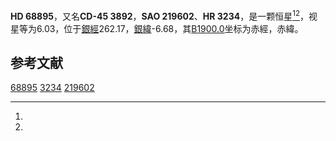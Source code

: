 {{Starbox begin
| name = HD 68895
}}
{{Starbox observe
| epoch = [[J2000.0|J2000.0]]
| constell = {{星座名待查}}<ref name=SIMBAD>{{cite web
 | url=http://simbad.u-strasbg.fr/simbad/sim-id?Ident=HR+3234
 | title=Pulsating variable Star
 | publisher=Centre de Données astronomiques de Strasbourg
 | work=SIMBAD
 | accessdate=2012-07-13
 | archive-date=2016-03-17
 | archive-url=https://web.archive.org/web/20160317131400/http://simbad.u-strasbg.fr/simbad/sim-id?Ident=HR+3234
 | dead-url=no
 }}</ref><ref name=DATA>{{cite web
 | url=http://vizier.u-strasbg.fr/viz-bin/VizieR-5?-out.add=.&-source=5050&-corr=PK=HR&-out.max=9999&HR=3234
 | title=VizieR Detailed Page
 | accessdate=2012-07-13
 | archive-date=2016-03-04
 | archive-url=https://web.archive.org/web/20160304222927/http://vizier.u-strasbg.fr/viz-bin/VizieR-5?-out.add=.&-source=5050&-corr=PK=HR&-out.max=9999&HR=3234
 | dead-url=no
 }}</ref>
| 星官 = 
| ra = {{RA|8|12|30.9}}<ref name=SIMBAD /><ref name=DATA />
| dec = {{DEC|-46|15|51}}<ref name=SIMBAD /><ref name=DATA />
| appmag_v = 6.03<ref name=SIMBAD /><ref name=DATA />
}}
{{Starbox character
| class = B5V<ref name=SIMBAD /><ref name=DATA />
| b-v = -0.11<ref name=SIMBAD /><ref name=DATA />
| u-b = -0.57<ref name=SIMBAD /><ref name=DATA />
| r-i = <ref name=SIMBAD /><ref name=DATA />
| variable = 
}}
{{Starbox astrometry
| radial_v = -0.57
| prop_mo_ra = 13
| parallax = 
| p_error = 
}}
{{Starbox catalog
| names =CD-45 3892，[[SAO星表|SAO]] 219602，[[HD星表|HD]] 68895，[[HR星表|HR]] 3234}}
{{Starbox reference |Simbad=HR+3234}}
{{Starbox end}}

'''HD 68895'''，又名'''CD-45 3892'''，'''SAO 219602'''、'''HR 3234'''，是一颗恒星<ref name=SIMBAD /><ref name=DATA />，视星等为6.03，位于[[銀道座標系|銀經]]262.17，[[銀道座標系|銀緯]]-6.68，其[[B1900.0|B1900.0]]坐标为赤經{{RA|8|9|20.4}}，赤緯{{DEC|-45|-6.68|48}}。

== 参考文献 ==
{{reflist}}

{{star-stub}}

[[Category:HD和HDE天體|68895]]
[[Category:HR天體|3234]]
[[Category:SAO天體|219602]]